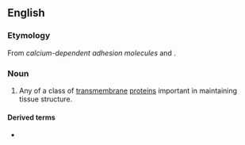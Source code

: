 ==English==

===Etymology===
From ''calcium-dependent adhesion molecules'' and {{m|en|-in}}.

===Noun===
{{wikipedia}}
{{en-noun}}

# {{lb|en|protein}} Any of a class of [[transmembrane]] [[protein]]s important in maintaining tissue structure.

====Derived terms====
* {{l|en|otocadherin}}